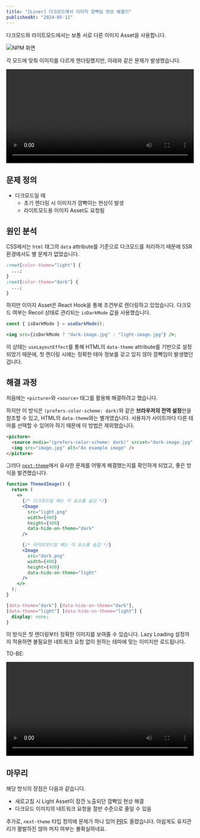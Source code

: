 ```yaml
---
title: "[Liner] 다크모드에서 이미지 깜빡임 현상 해결기"
publishedAt: "2024-05-11"
---
```


다크모드와 라이트모드에서는 보통 서로 다른 이미지 Asset을 사용합니다.

<img src="/images/4.png" alt="NPM 화면" />

각 모드에 맞춰 이미지를 다르게 렌더링했지만, 아래와 같은 문제가 발생했습니다.

<video controls width="100%">
  <source src="/videos/AS-IS.mp4" type="video/mp4" />
  브라우저가 비디오 태그를 지원하지 않습니다.
</video>

## 문제 정의

- 다크모드일 때
  - 초기 렌더링 시 이미지가 깜빡이는 현상이 발생
  - 라이트모드용 이미지 Asset도 요청됨

## 원인 분석

CSS에서는 `html` 태그의 `data` attribute를 기준으로 다크모드를 처리하기 때문에 SSR 환경에서도 별 문제가 없었습니다.

```css
:root[color-theme="light"] {
  ...;
}
:root[color-theme="dark"] {
  ...;
}
```

하지만 이미지 Asset은 React Hook을 통해 조건부로 렌더링하고 있었습니다.
다크모드 여부는 Recoil 상태로 관리되는 `isDarkMode` 값을 사용했습니다.

```jsx
const { isDarkMode } = useDarkMode();

<img src={isDarkMode ? "dark-image.jpg" : "light-image.jpg"} />;
```

이 상태는 `useLayoutEffect`를 통해 HTML의 `data-theme` attribute를 기반으로 설정되었기 때문에, 첫 렌더링 시에는 정확한 테마 정보를 갖고 있지 않아 깜빡임이 발생했던 겁니다.

## 해결 과정

처음에는 `<picture>`와 `<source>` 태그를 활용해 해결하려고 했습니다.

하지만 이 방식은 `(prefers-color-scheme: dark)`와 같은 **브라우저의 전역 설정**만을 참조할 수 있고, HTML의 `data-theme`와는 별개였습니다.
사용자가 사이트마다 다른 테마를 선택할 수 있어야 하기 때문에 이 방법은 제외했습니다.

```html
<picture>
  <source media="(prefers-color-scheme: dark)" srcset="dark-image.jpg" />
  <img src="image.jpg" alt="An example image" />
</picture>
```

그러다 [`next-theme`](https://github.com/pacocoursey/next-themes?tab=readme-ov-file#css)에서 유사한 문제를 어떻게 해결했는지를 확인하게 되었고, 좋은 방식을 발견했습니다.

```jsx
function ThemedImage() {
  return (
    <>
      {/* 다크모드일 때는 이 요소를 숨김 */}
      <Image
        src="light.png"
        width={400}
        height={400}
        data-hide-on-theme="dark"
      />

      {/* 라이트모드일 때는 이 요소를 숨김 */}
      <Image
        src="dark.png"
        width={400}
        height={400}
        data-hide-on-theme="light"
      />
    </>
  );
}
```

```css
[data-theme="dark"] [data-hide-on-theme="dark"],
[data-theme="light"] [data-hide-on-theme="light"] {
  display: none;
}
```

이 방식은 첫 렌더링부터 정확한 이미지를 보여줄 수 있습니다.
Lazy Loading 설정까지 적용하면 불필요한 네트워크 요청 없이 원하는 테마에 맞는 이미지만 로드됩니다.

TO-BE:

<video controls width="100%">
  <source src="/videos/TO-BE.mp4" type="video/mp4" />
  브라우저가 비디오 태그를 지원하지 않습니다.
</video>

## 마무리

해당 방식의 장점은 다음과 같습니다.

- 새로고침 시 Light Asset이 잠깐 노출되던 깜빡임 현상 해결
- 다크모드 이미지의 네트워크 요청을 절반 수준으로 줄일 수 있음

추가로, `next-theme` 타입 정의에 문제가 하나 있어 [PR](https://github.com/pacocoursey/next-themes/pull/356)도 올렸습니다.
아쉽게도 유지관리가 활발하진 않아 머지 여부는 불확실하네요.

